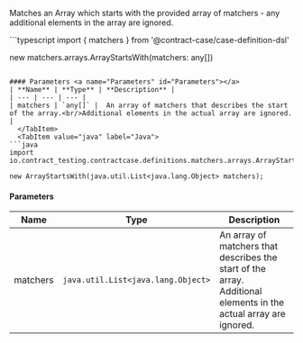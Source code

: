 
Matches an Array which starts with the provided array of matchers - any additional elements in the array are ignored.

<Tabs groupId="language">
  <TabItem value="typescript" label="Typescript">
```typescript
import { matchers } from '@contract-case/case-definition-dsl'

new matchers.arrays.ArrayStartsWith(matchers: any[])
```

#### Parameters <a name="Parameters" id="Parameters"></a>
| **Name** | **Type** | **Description** |
| --- | --- | --- |
| matchers | `any[]` |  An array of matchers that describes the start of the array.<br/>Additional elements in the actual array are ignored. |
  </TabItem>
  <TabItem value="java" label="Java">
```java
import io.contract_testing.contractcase.definitions.matchers.arrays.ArrayStartsWith;

new ArrayStartsWith(java.util.List<java.lang.Object> matchers);
```

#### Parameters <a name="Parameters" id="Parameters"></a>
| **Name** | **Type** | **Description** |
| --- | --- | --- |
| matchers | `java.util.List<java.lang.Object>` |  An array of matchers that describes the start of the array.<br/>Additional elements in the actual array are ignored. |
  </TabItem>
</Tabs>
